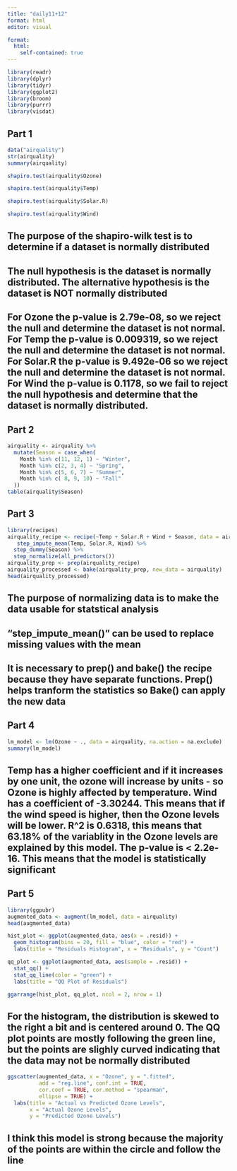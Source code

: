 ```yaml
---
title: "daily11+12"
format: html
editor: visual

format:
  html:
    self-contained: true
---
```


```r
library(readr)
library(dplyr)
library(tidyr)
library(ggplot2)
library(broom)
library(purrr)
library(visdat)
```

## Part 1
```r
data("airquality")
str(airquality)
summary(airquality)
```

```r
shapiro.test(airquality$Ozone)
```
```r
shapiro.test(airquality$Temp)
```
```r
shapiro.test(airquality$Solar.R)
```
```r
shapiro.test(airquality$Wind)
```
## The purpose of the shapiro-wilk test is to determine if a dataset is normally distributed 
## The null hypothesis is the dataset is normally distributed. The alternative hypothesis is the dataset is NOT normally distributed 
## For Ozone the p-value is 2.79e-08, so we reject the null and determine the dataset is not normal. For Temp the p-value is 0.009319, so we reject the null and determine the dataset is not normal. For Solar.R the p-value is 9.492e-06 so we reject the null and determine the dataset is not normal. For Wind the p-value is 0.1178, so we fail to reject the null hypothesis and determine that the dataset is normally distributed. 

## Part 2
```r
airquality <- airquality %>%
  mutate(Season = case_when(
    Month %in% c(11, 12, 1) ~ "Winter",
    Month %in% c(2, 3, 4) ~ "Spring",
    Month %in% c(5, 6, 7) ~ "Summer", 
    Month %in% c( 8, 9, 10) ~ "Fall"
  ))
table(airquality$Season)
```
## Part 3
```r
library(recipes)
airquality_recipe <- recipe(~Temp + Solar.R + Wind + Season, data = airquality) %>%
   step_impute_mean(Temp, Solar.R, Wind) %>%
  step_dummy(Season) %>% 
  step_normalize(all_predictors())
airquality_prep <- prep(airquality_recipe)
airquality_processed <- bake(airquality_prep, new_data = airquality)
head(airquality_processed)
```
## The purpose of normalizing data is to make the data usable for statstical analysis 
## "step_impute_mean()" can be used to replace missing values with the mean
## It is necessary to prep() and bake() the recipe because they have separate functions. Prep() helps tranform the statistics so Bake() can apply the new data

## Part 4
```r
lm_model <- lm(Ozone ~ ., data = airquality, na.action = na.exclude)
summary(lm_model)

```
## Temp has a higher coefficient and if it increases by one unit, the ozone will increase by units - so Ozone is highly affected by temperature. Wind has a coefficient of -3.30244. This means that if the wind speed is higher, then the Ozone levels will be lower. R^2 is 0.6318, this means that 63.18% of the variablity in the Ozone levels are explained by this model. The p-value is < 2.2e-16. This means that the model is statistically significant

## Part 5
```r
library(ggpubr)
augmented_data <- augment(lm_model, data = airquality)
head(augmented_data)
```
```r
hist_plot <- ggplot(augmented_data, aes(x = .resid)) +
  geom_histogram(bins = 20, fill = "blue", color = "red") +
  labs(title = "Residuals Histogram", x = "Residuals", y = "Count")
```
```r
qq_plot <- ggplot(augmented_data, aes(sample = .resid)) +
  stat_qq() +
  stat_qq_line(color = "green") +
  labs(title = "QQ Plot of Residuals")
```
```r
ggarrange(hist_plot, qq_plot, ncol = 2, nrow = 1)
```
## For the histogram, the distribution is skewed to the right a bit and is centered around 0. The QQ plot points are mostly following the green line, but the points are slighly curved indicating that the data may not be normally distributed
```r
ggscatter(augmented_data, x = "Ozone", y = ".fitted",
          add = "reg.line", conf.int = TRUE,
          cor.coef = TRUE, cor.method = "spearman",
          ellipse = TRUE) +
  labs(title = "Actual vs Predicted Ozone Levels",
       x = "Actual Ozone Levels",
       y = "Predicted Ozone Levels")
```
## I think this model is strong because the majority of the points are within the circle and follow the line















